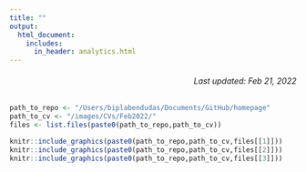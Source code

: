 ```yaml
---
title: ""
output: 
  html_document:
    includes:
      in_header: analytics.html
---
```


<h6 style="text-align: right;" markdown="1">Last updated: Feb 21, 2022</h6>   
    
    
```r

path_to_repo <- "/Users/biplabendudas/Documents/GitHub/homepage"
path_to_cv <- "/images/CVs/Feb2022/"
files <- list.files(paste0(path_to_repo,path_to_cv))

knitr::include_graphics(paste0(path_to_repo,path_to_cv,files[[1]]))
knitr::include_graphics(paste0(path_to_repo,path_to_cv,files[[2]]))
knitr::include_graphics(paste0(path_to_repo,path_to_cv,files[[3]]))




```
